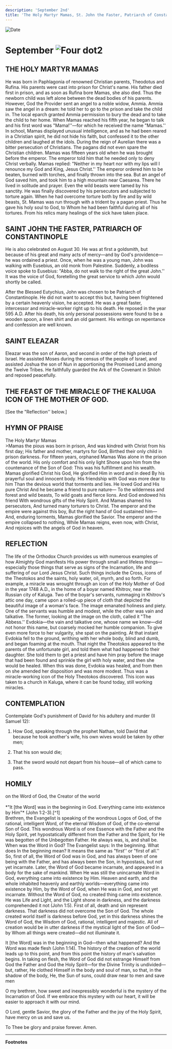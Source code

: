 ```yaml
---
description: 'September 2nd'
title: 'The Holy Martyr Mamas, St. John the Faster, Patriarch of Constantinople, St. Eleazar, the Miracle of the Kaluga Icon of the Theotokos'
---
```


<CustomPaginator />
<RunningHead />

<Image src="/title-imprint.png" height={68} width={50} alt="Date" className="title-imprint"/>

# <div id="date">September <Image className="four-dot" src="/four-dot.png" height={15} width={15} alt="Four dot" />2</div>

## THE HOLY MARTYR MAMAS
He was born in Paphlagonia of renowned Christian parents, Theodotus and Rufina. His parents were cast into prison for Christ's name. His father died first in prison, and as soon as Rufina bore Mamas, she also died. Thus the newborn child was left alone between the dead bodies of his parents. However, God the Provider sent an angel to a noble widow, Ammia. Ammia saw the angel in a dream: he told her to go to the prison and take the child in. The local eparch granted Ammia permission to bury the dead and to take the child to her home. When Mamas reached his fifth year, he began to talk and his first word was "Mama!''—for which he received the name "Mamas.'' In school, Mamas displayed unusual intelligence, and as he had been reared in a Christian spirit, he did not hide his faith, but confessed it to the other children and laughed at the idols. During the reign of Aurelian there was a bitter persecution of Christians. The pagans did not even spare the Christian children. Mamas was fifteen years old when he was brought before the emperor. The emperor told him that he needed only to deny Christ verbally. Mamas replied: "Neither in my heart nor with my lips will I renounce my God and King, Jesus Christ.'' The emperor ordered him to be beaten, burned with torches, and finally thrown into the sea. But an angel of God saved him, and took him to a high mountain near Caesarea. There he lived in solitude and prayer. Even the wild beasts were tamed by his sanctity. He was finally discovered by his persecutors and subjected to torture again. When he had overcome torture both by fire and by wild beasts, St. Mamas was run through with a trident by a pagan priest. Thus he gave his holy soul to God, to Whom he had been faithful during all of his tortures. From his relics many healings of the sick have taken place.

## SAINT JOHN THE FASTER, PATRIARCH OF CONSTANTINOPLE

He is also celebrated on August 30. He was at first a goldsmith, but because of his great and many acts of mercy—and by God's providence—he was ordained a priest. Once, when he was a young man, John was walking with Eusebius, an old monk from Palestine. Suddenly, a bodiless voice spoke to Eusebius: "Abba, do not walk to the right of the great John.'' It was the voice of God, foretelling the great service to which John would shortly be called.

After the Blessed Eutychius, John was chosen to be Patriarch of Constantinople. He did not want to accept this but, having been frightened by a certain heavenly vision, he accepted. He was a great faster, intercessor and miracle-worker right up to his death. He reposed in the year 595 A.D. After his death, his only personal possessions were found to be a wooden spoon, a linen shirt and an old garment. His writings on repentance and confession are well known.

## SAINT ELEAZAR

Eleazar was the son of Aaron, and second in order of the high priests of Israel. He assisted Moses during the census of the people of Israel, and assisted Joshua the son of Nun in apportioning the Promised Land among the Twelve Tribes. He faithfully guarded the Ark of the Covenant in Shiloh and reposed peacefully.

## THE FEAST OF THE MIRACLE OF THE KALUGA ICON OF THE MOTHER OF GOD.

[See the "Reflection'' below.]


## HYMN OF PRAISE
<div style={{textAlign:'center', color:'crimson', fontWeight:'bold'}}>
The Holy Martyr Mamas
</div>
>Mamas the pious was born in prison,  
And was kindred with Christ from his first day;  
His father and mother, martyrs for God,  
Birthed their only child in prison darkness.  
For fifteen years, orphaned Mamas  
Was alone in the prison of the world.  
His only comfort and his only light  
Shone upon him from the countenance of the Son of God:  
This was his fulfillment and his wealth.  
Mamas glorified Christ his God,  
He glorified Him in word and in deed  
By his prayerful soul and innocent body.  
His friendship with God was more dear to him  
Than the devious world that torments and lies.  
He loved God and His pure Christ  
And he became a friend to pure nature—  
To the wilderness and forest and wild beasts,  
To wild goats and fierce lions.  
And God endowed his friend  
With wondrous gifts of the Holy Spirit.  
And Mamas shamed his persecutors,  
And turned many torturers to Christ.  
The emperor and the empire were against this boy,  
But the right hand of God sustained him—  
And, enduring torments, Mamas glorified the Savior.  
The emperor and the empire collapsed to nothing,  
While Mamas reigns, even now, with Christ,  
And rejoices with the angels of God in heaven.  


## REFLECTION

The life of the Orthodox Church provides us with numerous examples of how Almighty God manifests His power through small and lifeless things—especially those things that serve as signs of the Incarnation, life and suffering of our Lord Jesus Christ. Such things include the Cross, icons of the Theotokos and the saints, holy water, oil, myrrh, and so forth. For example, a miracle was wrought through an icon of the Holy Mother of God in the year 1748 A.D., in the home of a boyar named Khitrov, near the Russian city of Kaluga. Two of the boyar's servants, rummaging in Khitrov's attic one day, came upon a rolled-up piece of cloth that depicted the beautiful image of a woman's face. The image emanated holiness and piety. One of the servants was humble and modest, while the other was vain and talkative. The former, looking at the image on the cloth, called it "The Abbess.'' Evdokia—the vain and talkative one, whose name we know—did not honor this name, but coarsely mocked her humble companion. To give even more force to her vulgarity, she spat on the painting. At that instant Evdokia fell to the ground, writhing with her whole body, blind and dumb, and began foaming at the mouth. That night the Theotokos appeared to the parents of the unfortunate girl, and told them what had happened to their daughter. She told them to get a priest and have him pray before the image that had been found and sprinkle the girl with holy water, and then she would be healed. When this was done, Evdokia was healed, and from then on she amended her disposition and was more modest. Thus was a miracle-working icon of the Holy Theotokos discovered. This icon was taken to a church in Kaluga, where it can be found today, still working miracles.


## CONTEMPLATION

Contemplate God's punishment of David for his adultery and murder (II Samuel 12):

1. How God, speaking through the prophet Nathan, told David that because he took another's wife, his own wives would be taken by other men;

2. That his son would die;

3. That the sword would not depart from his house—all of which came to pass.

## HOMILY
<div style={{textAlign:'center', color:'crimson', fontWeight:'bold'}}>
on the Word of God, the Creator of the world
</div>
<br />
<div style={{textAlign:'right'}}>
*"It [the Word] was in the beginning in God. Everything came into existence by Him"* (John 1:2-3).[^1]
</div>
Brethren, the Evangelist is speaking of the wondrous Logos of God, of the rational, intelligent Word, of the eternal Wisdom of God, of the co-eternal Son of God. This wondrous Word is of one Essence with the Father and the Holy Spirit, yet hypostatically different from the Father and the Spirit, for He was begotten of the Unbegotten Father. He always was, is, and shall be. When was the Word in God? The Evangelist says: In the beginning. What does In the beginning mean? It means the same as "first'' or "first of all.'' So, first of all, the Word of God was in God, and has always been of one being with the Father, and has always been the Son, in hypostasis, but not yet incarnate. Later, the Word of God became incarnate, and appeared in a body for the sake of mankind. When He was still the unincarnate Word in God, everything came into existence by Him. Heaven and earth, and the whole inhabited heavenly and earthly worlds—everything came into existence by Him, by the Word of God, when He was in God, and not yet incarnate. Without the Word of God, no created thing came into existence. He was Life and Light, and the Light shone in darkness, and the darkness comprehended it not (John 1:5). First of all, death and sin represent darkness. That darkness did not overcome the Son of God. The whole created world itself is darkness before God, yet in this darkness shines the Word of God, the Wisdom of God, rational, intelligent and majestic. All of creation would be in utter darkness if the mystical light of the Son of God—by Whom all things were created—did not illuminate it.

It [the Word] was in the beginning in God—then what happened? And the Word was made flesh (John 1:14). The history of the creation of the world leads up to this point, and from this point the history of man's salvation begins. In taking on flesh, the Word of God did not estrange Himself from God the Father and God the Holy Spirit—for the Divine Trinity is undivided—but, rather, He clothed Himself in the body and soul of man, so that, in the shadow of the body, He, the Sun of suns, could draw near to men and save men

O my brethren, how sweet and inexpressibly wonderful is the mystery of the Incarnation of God. If we embrace this mystery with our heart, it will be easier to approach it with our mind.

O Lord, gentle Savior, the glory of the Father and the joy of the Holy Spirit, have mercy on us and save us.

To Thee be glory and praise forever. Amen.

---
**Footnotes**

[^1]:  According to the Slavonic text.

